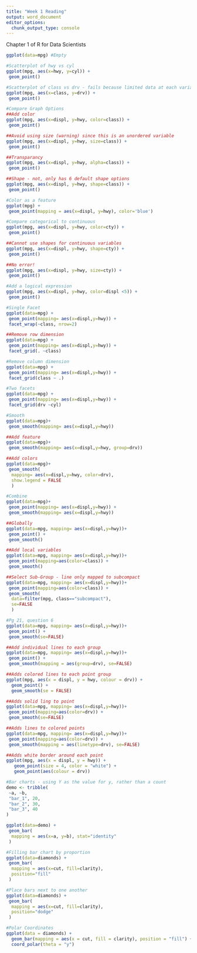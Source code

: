 ```yaml
---
title: "Week 1 Reading"
output: word_document
editor_options: 
  chunk_output_type: console
---
```

Chapter 1 of R for Data Scientists
```r
ggplot(data=mpg) #Empty

#Scatterplot of hwy vs cyl
ggplot(mpg, aes(x=hwy, y=cyl)) +
 geom_point()

#Scatterplot of class vs drv - fails because limited data at each variable
ggplot(mpg, aes(x=class, y=drv)) +
 geom_point()

#Compare Graph Options
##Add color 
ggplot(mpg, aes(x=displ, y=hwy, color=class)) +
 geom_point()

##Avoid using size (warning) since this is an unordered variable
ggplot(mpg, aes(x=displ, y=hwy, size=class)) +
 geom_point()

##Transparancy
ggplot(mpg, aes(x=displ, y=hwy, alpha=class)) +
 geom_point()

##Shape - not, only has 6 default shape options
ggplot(mpg, aes(x=displ, y=hwy, shape=class)) +
 geom_point()

#Color as a feature
ggplot(mpg) +
 geom_point(mapping = aes(x=displ, y=hwy), color='blue')

#Compare categorical to continuous
ggplot(mpg, aes(x=displ, y=hwy, color=cty)) +
 geom_point()

##Cannot use shapes for continuous variables
ggplot(mpg, aes(x=displ, y=hwy, shape=cty)) +
 geom_point()

##No error!
ggplot(mpg, aes(x=displ, y=hwy, size=cty)) +
 geom_point()

#Add a logical expression
ggplot(mpg, aes(x=displ, y=hwy, color=displ <5)) +
 geom_point()

#Single Facet
ggplot(data=mpg) +
 geom_point(mapping= aes(x=displ,y=hwy)) + 
 facet_wrap(~class, nrow=2)

##Remove row dimension
ggplot(data=mpg) +
 geom_point(mapping= aes(x=displ,y=hwy)) + 
 facet_grid(. ~class)

#Remove column dimension
ggplot(data=mpg) +
 geom_point(mapping= aes(x=displ,y=hwy)) + 
 facet_grid(class ~ .)

#Two facets
ggplot(data=mpg) +
 geom_point(mapping= aes(x=displ,y=hwy)) + 
 facet_grid(drv ~cyl)

#Smooth
ggplot(data=mpg)+
 geom_smooth(mapping= aes(x=displ,y=hwy))

##Add feature
ggplot(data=mpg)+
 geom_smooth(mapping= aes(x=displ,y=hwy, group=drv))

##Add colors
ggplot(data=mpg)+
 geom_smooth(
  mapping= aes(x=displ,y=hwy, color=drv),
  show.legend = FALSE
  )

#Combine
ggplot(data=mpg)+
 geom_point(mapping= aes(x=displ,y=hwy)) +
 geom_smooth(mapping= aes(x=displ,y=hwy))

##Globally
ggplot(data=mpg, mapping= aes(x=displ,y=hwy))+
 geom_point() +
 geom_smooth()

##Add local variables
ggplot(data=mpg, mapping= aes(x=displ,y=hwy))+
 geom_point(mapping=aes(color=class)) +
 geom_smooth()

##Select Sub-Group - line only mapped to subcompact
ggplot(data=mpg, mapping= aes(x=displ,y=hwy))+
 geom_point(mapping=aes(color=class)) +
 geom_smooth(
  data=filter(mpg, class=="subcompact"),
  se=FALSE
  )

#Pg 21, question 6
ggplot(data=mpg, mapping= aes(x=displ,y=hwy))+
 geom_point() +
 geom_smooth(se=FALSE)

##Add individual lines to each group
ggplot(data=mpg, mapping= aes(x=displ,y=hwy))+
 geom_point() +
 geom_smooth(mapping = aes(group=drv), se=FALSE)

##Adds colored lines to each point group
ggplot(mpg, aes(x = displ, y = hwy, colour = drv)) +
  geom_point() +
  geom_smooth(se = FALSE)

##Adds solid ling to point
ggplot(data=mpg, mapping= aes(x=displ,y=hwy))+
 geom_point(mapping=aes(color=drv)) +
 geom_smooth(se=FALSE)

##Adds lines to colored points
ggplot(data=mpg, mapping= aes(x=displ,y=hwy))+
 geom_point(mapping=aes(color=drv)) +
 geom_smooth(mapping = aes(linetype=drv), se=FALSE)

##Adds white border around each point 
ggplot(mpg, aes(x = displ, y = hwy)) + 
   geom_point(size = 4, color = "white") + 
   geom_point(aes(colour = drv))

#Bar charts - using Y as the value for y, rather than a count
demo <- tribble(
 ~a, ~b,
 "bar_1", 20,
 "bar_2", 30,
 "bar_3", 40
)

ggplot(data=demo) +
 geom_bar(
  mapping = aes(x=a, y=b), stat="identity"
 )

#Filling bar chart by proportion
ggplot(data=diamonds) +
 geom_bar(
  mapping = aes(x=cut, fill=clarity),
  position="fill"
 )

#Place bars next to one another
ggplot(data=diamonds) +
 geom_bar(
  mapping = aes(x=cut, fill=clarity),
  position="dodge"
 )

#Polar Coordinates
ggplot(data = diamonds) +
  geom_bar(mapping = aes(x = cut, fill = clarity), position = "fill") +
  coord_polar(theta = "y")
```
